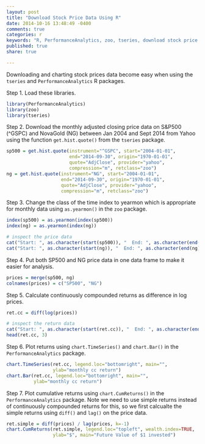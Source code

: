 ```yaml
---
layout: post
title: "Download Stock Price Data Using R"
date: 2014-10-16 13:48:49 -0400
comments: true
categories: r
keywords: "R, PerformanceAnalytics, zoo, tseries, download stock price data using R, analyze stock price data using R"
published: true
share: true

---
```


Downloading and charting stock prices data become easy when using the `tseries` and `PerformanceAnalytics` R packages. 

Step 1. Load these libraries.
```r
library(PerformanceAnalytics)
library(zoo)
library(tseries)
```

Step 2. Download the monthly adjusted closing price data on S&P500 (^GSPC) and NovaGold (NG) between Jan 2004 and Sept 2014 from Yahoo using the function `get.hist.quote()` from the `tseries` package.
```r
sp500 = get.hist.quote(instrument="^GSPC", start="2004-01-01", 
                       end="2014-09-30", origin="1970-01-01",
                       quote="AdjClose", provider="yahoo", 
                       compression="m", retclass="zoo")
ng = get.hist.quote(instrument="NG", start="2004-01-01", 
                    end="2014-09-30", origin="1970-01-01",
                    quote="AdjClose", provider="yahoo", 
                    compression="m", retclass="zoo")
```

Step 3. Change the class of the time index to yearmon which is appropriate for monthly data using `as.yearmon()` in the `zoo` package.  
```r
index(sp500) = as.yearmon(index(sp500))
index(ng) = as.yearmon(index(ng))

# inspect the price data
cat("Start: ", as.character(start(sp500)), "  End: ", as.character(end(sp500)))
cat("Start: ", as.character(start(ng)), "  End: ", as.character(end(ng)))
```

Step 4. Put both SP500 and NG price data in one data frame to make it easier for analysis.
```r
prices = merge(sp500, ng)
colnames(prices) = c("SP500", "NG")
```

Step 5. Calculate continuously compounded returns as difference in log prices.
```r
ret.cc = diff(log(prices))

# inspect the return data
cat("Start: ", as.character(start(ret.cc)), "  End: ", as.character(end(ret.cc)))
head(ret.cc, 3)
```

Step 6. Plot returns using `chart.TimeSeries()` and `chart.Bar()` in the `PerformanceAnalytics` package. 
```r
chart.TimeSeries(ret.cc, legend.loc="bottomright", main="", 
                 ylab="monthly cc return") 
chart.Bar(ret.cc, legend.loc="bottomright", main="", 
          ylab="monthly cc return")
```

Step 7. Plot cumulative returns using `chart.CumReturns()` in the `PerformanceAnalytics` package. 
Note we need to use simple returns instead of continuously compounded returns for this, so we first calcualte the simple returns using `diff()` and `lag()` on the price data.
```r
ret.simple = diff(prices) / lag(prices, k=-1)
chart.CumReturns(ret.simple, legend.loc="topleft", wealth.index=TRUE, 
                 ylab="$", main="Future Value of $1 invested")
```

